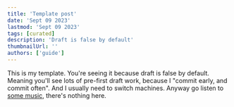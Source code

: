 ```yaml
---
title: 'Template post'
date: 'Sept 09 2023'
lastmod: 'Sept 09 2023'
tags: [curated]
description: 'Draft is false by default'
thumbnailUrl: ''
authors: ['guide']
---
```


This is my template. You're seeing it because draft is false by default. Meaning you'll see lots of pre-first draft work, because I "commit early, and commit often". And I usually need to switch machines. Anyway go listen to [some music](/curated/code-friendly), there's nothing here.
